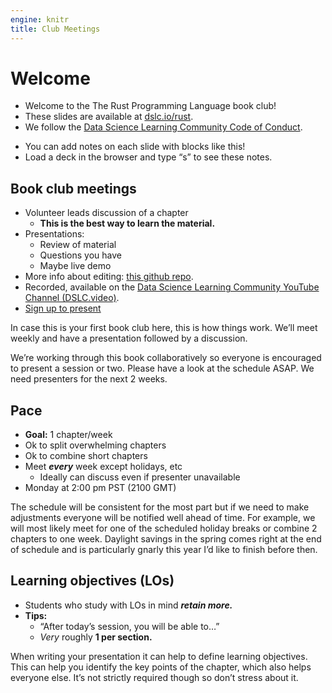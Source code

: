 ```yaml
---
engine: knitr
title: Club Meetings
---
```


# Welcome

- Welcome to the The Rust Programming Language book club! 
- These slides are available at [dslc.io/rust](https://dslc.io/rust).
- We follow the [Data Science Learning Community Code of Conduct](https://dslc.io/code_of_conduct.html).

::: notes
- You can add notes on each slide with blocks like this!
- Load a deck in the browser and type "s" to see these notes.
:::

## Book club meetings

-   Volunteer leads discussion of a chapter
    -   **This is the best way to learn the material.**
-   Presentations: 
    -   Review of material
    -   Questions you have
    -   Maybe live demo
-   More info about editing: [this github repo](https://github.com/r4ds/bookclub-rust).
-   Recorded, available on the [Data Science Learning Community YouTube Channel (DSLC.video)](http://dslc.video).
- [Sign up to present](https://docs.google.com/spreadsheets/d/1MbPzQ8hhM9Oi198_cj9w6cdtbsG9-eTAqv_W7_KFkYA/edit?gid=0#gid=0)

::: {.notes}
In case this is your first book club here, this is how things work.
We'll meet weekly and have a presentation followed by a discussion.

We're working through this book collaboratively so everyone is encouraged to present a session or two.
Please have a look at the schedule ASAP.
We need presenters for the next 2 weeks.
:::

## Pace

-   **Goal:** 1 chapter/week
-   Ok to split overwhelming chapters
-   Ok to combine short chapters
-   Meet ***every*** week except holidays, etc
    -   Ideally can discuss even if presenter unavailable
- Monday at 2:00 pm PST (2100 GMT)

::: {.notes}
The schedule will be consistent for the most part but if we need to make adjustments everyone will be notified well ahead of time.
For example, we will most likely meet for one of the scheduled holiday breaks or combine 2 chapters to one week.
Daylight savings in the spring comes right at the end of schedule and is particularly gnarly this year I'd like to finish before then.
:::

## Learning objectives (LOs)

-   Students who study with LOs in mind ***retain more.***
-   **Tips:**
    -   "After today's session, you will be able to..."
    -   *Very* roughly **1 per section.**

::: {.notes}
When writing your presentation it can help to define learning objectives.
This can help you identify the key points of the chapter, which also helps everyone else.
It's not strictly required though so don't stress about it.
:::
